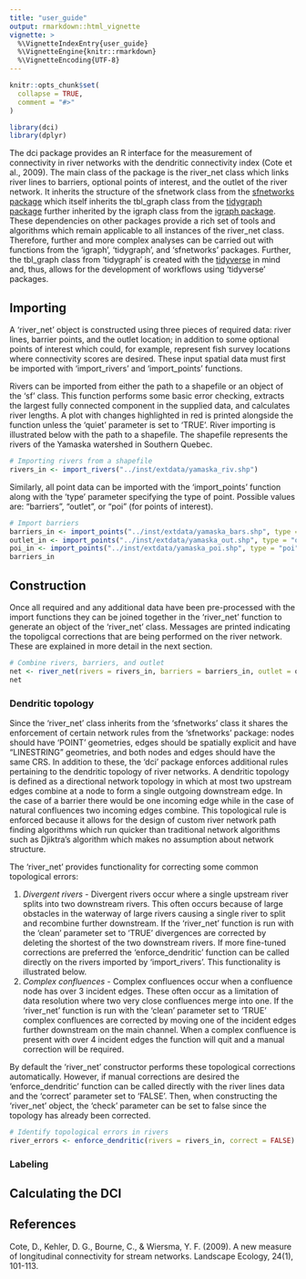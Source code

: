 ```yaml
---
title: "user_guide"
output: rmarkdown::html_vignette
vignette: >
  %\VignetteIndexEntry{user_guide}
  %\VignetteEngine{knitr::rmarkdown}
  %\VignetteEncoding{UTF-8}
---
```


```r
knitr::opts_chunk$set(
  collapse = TRUE,
  comment = "#>"
)
```

```r
library(dci)
library(dplyr)
```

The dci package provides an R interface for the measurement of connectivity in river networks with the dendritic connectivity index (Cote et al., 2009). The main class of the package is the river_net class which links river lines to barriers, optional points of interest, and the outlet of the river network. It inherits the structure of the sfnetwork class from the [sfnetworks package](https://luukvdmeer.github.io/sfnetworks/) which itself inherits the tbl_graph class from the [tidygraph package](https://tidygraph.data-imaginist.com/index.html) further inherited by the igraph class from the [igraph package](https://igraph.org/). These dependencies on other packages provide a rich set of tools and algorithms which remain applicable to all instances of the river_net class. Therefore, further and more complex analyses can be carried out with functions from the 'igraph', 'tidygraph', and 'sfnetworks' packages. Further, the tbl_graph class from 'tidygraph' is created with the [tidyverse](https://www.tidyverse.org/) in mind and, thus, allows for the development of workflows using 'tidyverse' packages.

## Importing

A 'river_net' object is constructed using three pieces of required data: river lines, barrier points, and the outlet location; in addition to some optional points of interest which could, for example, represent fish survey locations where connectivity scores are desired. These input spatial data must first be imported with 'import_rivers' and 'import_points' functions. 

Rivers can be imported from either the path to a shapefile or an object of the 'sf' class. This function performs some basic error checking, extracts the largest fully connected component in the supplied data, and calculates river lengths. A plot with changes highlighted in red is printed alongside the function unless the 'quiet' parameter is set to 'TRUE'. River importing is illustrated below with the path to a shapefile. The shapefile represents the rivers of the Yamaska watershed in Southern Quebec.
```r
# Importing rivers from a shapefile
rivers_in <- import_rivers("../inst/extdata/yamaska_riv.shp")
```

Similarly, all point data can be imported with the 'import_points' function along with the 'type' parameter specifying the type of point. Possible values are: "barriers", "outlet", or "poi" (for points of interest).
```r
# Import barriers
barriers_in <- import_points("../inst/extdata/yamaska_bars.shp", type = "barriers")
outlet_in <- import_points("../inst/extdata/yamaska_out.shp", type = "outlet")
poi_in <- import_points("../inst/extdata/yamaska_poi.shp", type = "poi")
barriers_in
```

## Construction

Once all required and any additional data have been pre-processed with the import functions they can be joined together in the 'river_net' function to generate an object of the 'river_net' class. Messages are printed indicating the topoligcal corrections that are being performed on the river network. These are explained in more detail in the next section.
```r
# Combine rivers, barriers, and outlet
net <- river_net(rivers = rivers_in, barriers = barriers_in, outlet = outlet_in, poi = poi_in) 
net
```

### Dendritic topology

Since the 'river_net' class inherits from the 'sfnetworks' class it shares the enforcement of certain network rules from the 'sfnetworks' package: nodes should have 'POINT' geometries, edges should be spatially explicit and have "LINESTRING" geometries, and both nodes and edges should have the same CRS. In addition to these, the 'dci' package enforces additional rules pertaining to the dendritic topology of river networks. A dendritic topology is defined as a directional network topology in which at most two upstream edges combine at a node to form a single outgoing downstream edge. In the case of a barrier there would be one incoming edge while in the case of natural confluences two incoming edges combine. This topological rule is enforced because it allows for the design of custom river network path finding algorithms which run quicker than traditional network algorithms such as Djiktra's algorithm which makes no assumption about network structure.

The 'river_net' provides functionality for correcting some common topological errors:

1.  *Divergent rivers* - Divergent rivers occur where a single upstream river splits into two downstream rivers. This often occurs because of large obstacles in the waterway of large rivers causing a single river to split and recombine further downstream. If the 'river_net' function is run with the 'clean' parameter set to 'TRUE' divergences are corrected by deleting the shortest of the two downstream rivers. If more fine-tuned corrections are preferred the 'enforce_dendritic' function can be called directly on the rivers imported by 'import_rivers'. This functionality is illustrated below.
2.  *Complex confluences* - Complex confluences occur when a confluence node has over 3 incident edges. These often occur as a limitation of data resolution where two very close confluences merge into one. If the 'river_net' function is run with the 'clean' parameter set to 'TRUE' complex confluences are corrected by moving one of the incident edges further downstream on the main channel. When a complex confluence is present with over 4 incident edges the function will quit and a manual correction will be required.

By default the 'river_net' constructor performs these topological corrections automatically. However, if manual corrections are desired the 'enforce_dendritic' function can be called directly with the river lines data and the 'correct' parameter set to 'FALSE'. Then, when constructing the 'river_net' object, the 'check' parameter can be set to false since the topology has already been corrected.
```r
# Identify topological errors in rivers
river_errors <- enforce_dendritic(rivers = rivers_in, correct = FALSE)
```


### Labeling

## Calculating the DCI


## References

Cote, D., Kehler, D. G., Bourne, C., & Wiersma, Y. F. (2009). A new measure of longitudinal connectivity for stream networks. Landscape Ecology, 24(1), 101-113.
